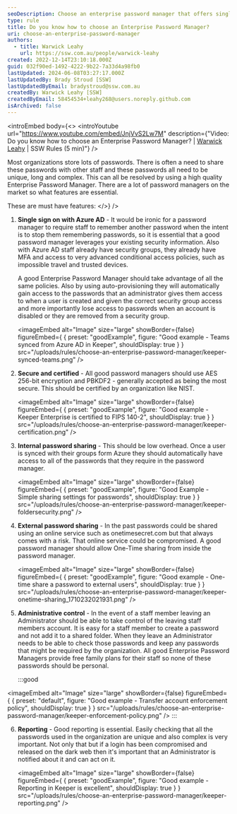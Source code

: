 ```yaml
---
seoDescription: Choose an enterprise password manager that offers single sign-on with Azure AD, secure and certified encryption, internal and external password sharing, administrative control, and robust reporting features to ensure seamless password management for your organization.
type: rule
title: Do you know how to choose an Enterprise Password Manager?
uri: choose-an-enterprise-password-manager
authors:
  - title: Warwick Leahy
    url: https://ssw.com.au/people/warwick-leahy
created: 2022-12-14T23:10:18.000Z
guid: 032f90ed-1492-4222-9b22-7a33d4a98fb0
lastUpdated: 2024-06-08T03:27:17.000Z
lastUpdatedBy: Brady Stroud [SSW]
lastUpdatedByEmail: bradystroud@ssw.com.au
createdBy: Warwick Leahy [SSW]
createdByEmail: 58454534+leahy268@users.noreply.github.com
isArchived: false
---
```


<introEmbed
  body={<>
&lt;introYoutube url="https://www.youtube.com/embed/JnjVvS2Lw7M" description={"Video: Do you know how to choose an Enterprise Password Manager? | [Warwick Leahy](https://ssw.com.au/people/warwick-leahy/) | SSW Rules (5 min)"} /&gt;

Most organizations store lots of passwords. There is often a need to share these passwords with other staff and these passwords all need to be unique, long and complex. This can all be resolved by using a high quality Enterprise Password Manager. There are a lot of password managers on the market so what features are essential.

These are must have features:
  </>}
/>
1. **Single sign on with Azure AD** - It would be ironic for a password manager to require staff to remember another password when the intent is to stop them remembering passwords, so it is essential that a good password manager leverages your existing security information. Also with Azure AD staff already have security groups, they already have MFA and access to very advanced conditional access policies, such as impossible travel and trusted devices.

   A good Enterprise Password Manager should take advantage of all the same policies. Also by using auto-provisioning they will automatically gain access to the passwords that an administrator gives them access to when a user is created and given the correct security group access and more importantly lose access to passwords when an account is disabled or they are removed from a security group.

   <imageEmbed
  alt="Image"
  size="large"
  showBorder={false}
  figureEmbed={ {
    preset: "goodExample",
    figure: "Good example - Teams synced from Azure AD in Keeper",
    shouldDisplay: true
  } }
  src="/uploads/rules/choose-an-enterprise-password-manager/keeper-synced-teams.png"
/>

2. **Secure and certified** - All good password managers should use AES 256-bit encryption and PBKDF2 - generally accepted as being the most secure. This should be certified by an organization like NIST.

   <imageEmbed
  alt="Image"
  size="large"
  showBorder={false}
  figureEmbed={ {
    preset: "goodExample",
    figure: "Good example - Keeper Enterprise is certified to FIPS 140-2",
    shouldDisplay: true
  } }
  src="/uploads/rules/choose-an-enterprise-password-manager/keeper-certification.png"
/>

3. **Internal password sharing** - This should be low overhead. Once a user is synced with their groups form Azure they should automatically have access to all of the passwords that they require in the password manager.

   <imageEmbed
  alt="Image"
  size="large"
  showBorder={false}
  figureEmbed={ {
    preset: "goodExample",
    figure: "Good Example - Simple sharing settings for passwords",
    shouldDisplay: true
  } }
  src="/uploads/rules/choose-an-enterprise-password-manager/keeper-foldersecurity.png"
/>

4. **External password sharing** - In the past passwords could be shared using an online service such as onetimesecret.com but that always comes with a risk. That online service could be compromised. A good password manager should allow One-Time sharing from inside the password manager.

   <imageEmbed
  alt="Image"
  size="large"
  showBorder={false}
  figureEmbed={ {
    preset: "goodExample",
    figure: "Good example - One-time share a password to external users",
    shouldDisplay: true
  } }
  src="/uploads/rules/choose-an-enterprise-password-manager/keeper-onetime-sharing_1710232021931.png"
/>

5. **Administrative control** - In the event of a staff member leaving an Administrator should be able to take control of the leaving staff members account. It is easy for a staff member to create a password and not add it to a shared folder. When they leave an Administrator needs to be able to check those passwords and keep any passwords that might be required by the organization. All good Enterprise Password Managers provide free family plans for their staff so none of these passwords should be personal.

   :::good
   
<imageEmbed
  alt="Image"
  size="large"
  showBorder={false}
  figureEmbed={ {
    preset: "default",
    figure: "Good example - Transfer account enforcement policy",
    shouldDisplay: true
  } }
  src="/uploads/rules/choose-an-enterprise-password-manager/keeper-enforcement-policy.png"
/>
   :::

6. **Reporting** - Good reporting is essential. Easily checking that all the passwords used in the organization are unique and also complex is very important. Not only that but if a login has been compromised and released on the dark web then it's important that an Administrator is notified about it and can act on it.

   <imageEmbed
  alt="Image"
  size="large"
  showBorder={false}
  figureEmbed={ {
    preset: "goodExample",
    figure: "Good example - Reporting in Keeper is excellent",
    shouldDisplay: true
  } }
  src="/uploads/rules/choose-an-enterprise-password-manager/keeper-reporting.png"
/>
